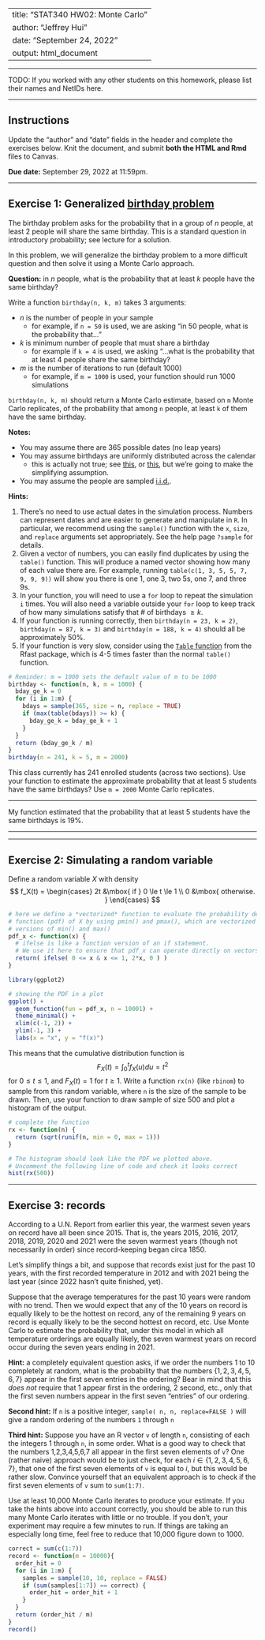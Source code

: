 
---
title: "STAT340 HW02: Monte Carlo"
author: "Jeffrey Hui"
date: "September 24, 2022"
output: html_document
---

***

TODO: If you worked with any other students on this homework, please list their names and NetIDs here.

***

## Instructions

Update the "author" and "date" fields in the header and
complete the exercises below.
Knit the document, and submit **both the HTML and Rmd** files to Canvas.

__Due date:__ September 29, 2022 at 11:59pm.

---

## Exercise 1: Generalized [birthday problem](https://en.wikipedia.org/wiki/Birthday_problem)

The birthday problem asks for the probability that in a group of $n$ people, at least 2 people will share the same birthday.
This is a standard question in introductory probability; see lecture for a solution.

In this problem, we will generalize the birthday problem to a more difficult question and then solve it using a Monte Carlo approach.

__Question:__ in $n$ people, what is the probability that at least $k$ people have the same birthday?

Write a function `birthday(n, k, m)` takes 3 arguments:

 - $n$ is the number of people in your sample
    - for example, if `n = 50` is used, we are asking "in 50 people, what is the probability that..."
 - $k$ is minimum number of people that must share a birthday
    - for example if `k = 4` is used, we asking "...what is the probability that at least 4 people share the same birthday?
 - $m$ is the number of iterations to run (default 1000)
    - for example, if `m = 1000` is used, your function should run 1000 simulations

`birthday(n, k, m)` should return a Monte Carlo estimate, based on `m` Monte Carlo replicates, of the probability that among `n` people, at least `k` of them have the same birthday.

__Notes:__

 - You may assume there are 365 possible dates (no leap years)
 - You may assume birthdays are uniformly distributed across the calendar
    - this is actually not true; see [this](https://www.panix.com/~murphy/bday.html), or [this](https://fivethirtyeight.com/features/lots-of-parents-dont-want-their-kids-to-be-born-on-leap-day/), but we're going to make the simplifying assumption.
 - You may assume the people are sampled [i.i.d.](https://en.wikipedia.org/wiki/Independent_and_identically_distributed_random_variables).

__Hints:__

 1. There's no need to use actual dates in the simulation process. Numbers can represent dates and are easier to generate and manipulate in `R`. In particular, we recommend using the `sample()` function with the `x`, `size`, and `replace` arguments set appropriately. See the help page `?sample` for details.
 2. Given a vector of numbers, you can easily find duplicates by using the `table()` function. This will produce a named vector showing how many of each value there are. For example, running `table(c(1, 3, 5, 5, 7, 9, 9, 9))` will show you there is one 1, one 3, two 5s, one 7, and three 9s.
 3. In your function, you will need to use a `for` loop to repeat the simulation `i` times. You will also need a variable outside your `for` loop to keep track of how many simulations satisfy that \# of birthdays $\geq k$.
 4. If your function is running correctly, then `birthday(n = 23, k = 2)`, `birthday(n = 87, k = 3)` and `birthday(n = 188, k = 4)` should all be approximately $50\%$.
 5. If your function is very slow, consider using the [`Table` function](https://rdrr.io/cran/Rfast/man/Table.html) from the Rfast package, which is 4-5 times faster than the normal `table()` function.

```r
# Reminder: m = 1000 sets the default value of m to be 1000
birthday <- function(n, k, m = 1000) {
  bday_ge_k = 0
  for (i in 1:m) {
    bdays = sample(365, size = n, replace = TRUE)
    if (max(table(bdays)) >= k) {
      bday_ge_k = bday_ge_k + 1
    }
  }
  return (bday_ge_k / m)
}
birthday(n = 241, k = 5, m = 2000)
```

This class currently has 241 enrolled students (across two sections).
Use your function to estimate the approximate probability that at least $5$ students have the same birthdays?
Use `m = 2000` Monte Carlo replicates.

***

My function estimated that the probability that at least 5 students have the same birthdays is 19%.

***

---

## Exercise 2: Simulating a random variable

Define a random variable $X$ with density
$$
f_X(t) = \begin{cases}
      2t &\mbox{ if } 0 \le t \le 1 \\
      0 &\mbox{ otherwise. }
      \end{cases}
$$


```r
# here we define a *vectorized* function to evaluate the probability density
# function (pdf) of X by using pmin() and pmax(), which are vectorized
# versions of min() and max()
pdf_x <- function(x) {
  # ifelse is like a function version of an if statement.
  # We use it here to ensure that pdf_x can operate directly on vectors.
  return( ifelse( 0 <= x & x <= 1, 2*x, 0 ) )
}

library(ggplot2)

# showing the PDF in a plot
ggplot() +
  geom_function(fun = pdf_x, n = 10001) +
  theme_minimal() +
  xlim(c(-1, 2)) +
  ylim(-1, 3) +
  labs(x = "x", y = "f(x)")
```

This means that the cumulative distribution function is
$$
F_X(t)=\int_0^t f_X(u) du=t^2
$$
for $0 \le t \le 1$, and $F_X(t) = 1$ for $t \ge 1$.
Write a function `rx(n)` (like `rbinom`) to sample from this random variable, where `n` is the size of the sample to be drawn.
Then, use your function to draw sample of size 500 and plot a histogram of the output.

```r
# complete the function
rx <- function(n) {
  return (sqrt(runif(n, min = 0, max = 1)))
}

# The histogram should look like the PDF we plotted above.
# Uncomment the following line of code and check it looks correct
hist(rx(500))
```

---

## Exercise 3: records

According to a U.N. Report from earlier this year, the warmest seven years on record have all been since 2015.
That is, the years 2015, 2016, 2017, 2018, 2019, 2020 and 2021 were the seven warmest years (though not necessarily in order) since record-keeping began circa 1850.

Let's simplify things a bit, and suppose that records exist just for the past 10 years, with the first recorded temperature in 2012 and with 2021 being the last year (since 2022 hasn't quite finished, yet).

Suppose that the average temperatures for the past 10 years were random with no trend.
Then we would expect that any of the 10 years on record is equally likely to be the hottest on record, any of the remaining 9 years on record is equally likely to be the second hottest on record, etc.
Use Monte Carlo to estimate the probability that, under this model in which all temperature orderings are equally likely, the seven warmest years on record occur during the seven years ending in 2021.

__Hint:__ a completely equivalent question asks, if we order the numbers 1 to 10 completely at random, what is the probability that the numbers $\{1, 2, 3, 4, 5, 6, 7 \}$ appear in the first seven entries in the ordering?
Bear in mind that this *does not* require that 1 appear first in the ordering, 2 second, etc., only that the first seven numbers appear in the first seven "entries" of our ordering.

__Second hint:__ If `n` is a positive integer, `sample( n, n, replace=FALSE )` will give a random ordering of the numbers `1` through `n` 

__Third hint:__ Suppose you have an R vector `v` of length `n`, consisting of each the integers 1 through `n`, in some order.
What is a good way to check that the numbers 1,2,3,4,5,6,7 all appear in the first seven elements of `v`?
One (rather naive) approach would be to just check, for each $i \in \{ 1,2,3,4,5,6,7 \}$, that one of the first seven elements of `v` is equal to $i$,
but this would be rather slow.
Convince yourself that an equivalent approach is to check if the first seven elements of `v` sum to `sum(1:7)`.

Use at least 10,000 Monte Carlo iterates to produce your estimate.
If you take the hints above into account correctly, you should be able to run this many Monte Carlo iterates with little or no trouble.
If you don't, your experiment may require a few minutes to run.
If things are taking an especially long time, feel free to reduce that 10,000 figure down to 1000.

```r
correct = sum(c(1:7))
record <- function(m = 10000){
  order_hit = 0
  for (i in 1:m) {
    samples = sample(10, 10, replace = FALSE)
    if (sum(samples[1:7]) == correct) {
      order_hit = order_hit + 1
    }
  }
  return (order_hit / m)
}
record()
```
